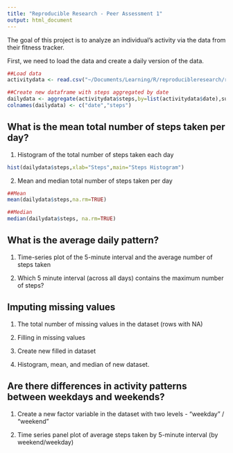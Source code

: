 ```yaml
---
title: "Reproducible Research - Peer Assessment 1"
output: html_document
---
```


The goal of this project is to analyze an individual's activity via the data from their fitness tracker.

First, we need to load the data and create a daily version of the data. 

```r
##Load data
activitydata <- read.csv("~/Documents/Learning/R/reproducibleresearch/rrproj1/activity.csv",header=TRUE, na.strings="NA")

##Create new dataframe with steps aggregated by date
dailydata <- aggregate(activitydata$steps,by=list(activitydata$date),sum)
colnames(dailydata) <- c("date","steps")
```

## What is the mean total number of steps taken per day?

1. Histogram of the total number of steps taken each day
```r
hist(dailydata$steps,xlab="Steps",main="Steps Histogram")
```

2. Mean and median total number of steps taken per day
```r
##Mean
mean(dailydata$steps,na.rm=TRUE)

##Median
median(dailydata$steps, na.rm=TRUE)
```

## What is the average daily pattern?

1. Time-series plot of the 5-minute interval and the average number of steps taken

2. Which 5 minute interval (across all days) contains the maximum number of steps?

## Imputing missing values

1. The total number of missing values in the dataset (rows with NA)

2. Filling in missing values

3. Create new filled in dataset

4. Histogram, mean, and median of new dataset.

## Are there differences in activity patterns between weekdays and weekends?

1. Create a new factor variable in the dataset with two levels - "weekday" / "weekend"

2. Time series panel plot of average steps taken by 5-minute interval (by weekend/weekday)

